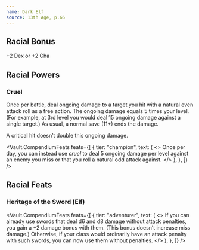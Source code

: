 ```yaml
---
name: Dark Elf
source: 13th Age, p.66
---
```


## Racial Bonus

+2 Dex or +2 Cha

## Racial Powers

### Cruel

Once per battle, deal ongoing damage to a target you hit with a natural even attack roll as a free action.
The ongoing damage equals 5 times your level.
(For example, at 3rd level you would deal 15 ongoing damage against a single target.)
As usual, a normal save (11+) ends the damage.

A critical hit doesn’t double this ongoing damage.

<Vault.CompendiumFeats
  feats={[
    {
      tier: "champion",
      text: (
        <>
          Once per day, you can instead use <em>cruel</em> to deal 5 ongoing
          damage per level against an enemy you miss or that you roll a natural
          odd attack against.
        </>
      ),
    },
  ]}
/>

## Racial Feats

### Heritage of the Sword (Elf)

<Vault.CompendiumFeats
  feats={[
    {
      tier: "adventurer",
      text: (
        <>
          If you can already use swords that deal d6 and d8 damage without
          attack penalties, you gain a +2 damage bonus with them. (This bonus
          doesn’t increase miss damage.) Otherwise, if your class would
          ordinarily have an attack penalty with such swords, you can now use
          them without penalties.
        </>
      ),
    },
  ]}
/>
